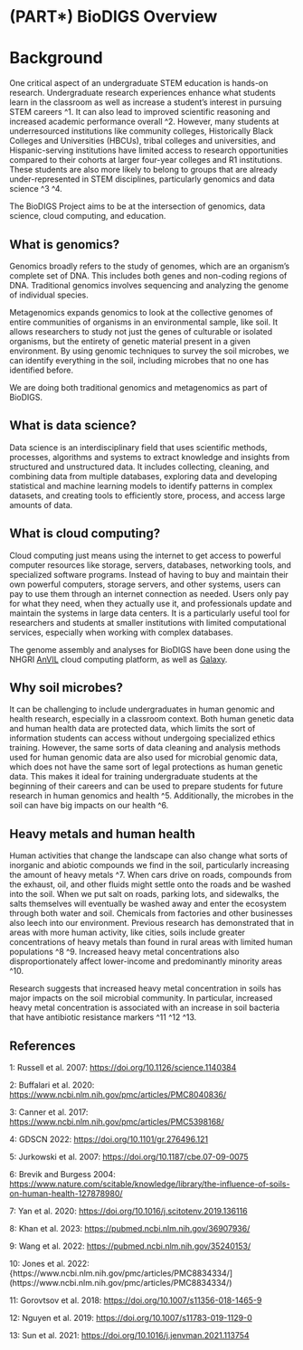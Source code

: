 
# (PART\*) BioDIGS Overview {-}

# Background

One critical aspect of an undergraduate STEM education is hands-on research. Undergraduate research experiences enhance what students learn in the classroom as well as increase a student's interest in pursuing STEM careers ^1. It can also lead to improved scientific reasoning and increased academic performance overall ^2. However, many students at underresourced institutions like community colleges, Historically Black Colleges and Universities (HBCUs), tribal colleges and universities, and Hispanic-serving institutions have limited access to research opportunities compared to their cohorts at larger four-year colleges and R1 institutions. These students are also more likely to belong to groups that are already under-represented in STEM disciplines, particularly genomics and data science ^3 ^4.

The BioDIGS Project aims to be at the intersection of genomics, data science, cloud computing, and education.


## What is genomics?

Genomics broadly refers to the study of genomes, which are an organism's complete set of DNA. This includes both genes and non-coding regions of DNA. Traditional genomics involves sequencing and analyzing the genome of individual species.

Metagenomics expands genomics to look at the collective genomes of entire communities of organisms in an environmental sample, like soil. It allows researchers to study not just the genes of culturable or isolated organisms, but the entirety of genetic material present in a given environment. By using genomic techniques to survey the soil microbes, we can identify everything in the soil, including microbes that no one has identified before.

We are doing both traditional genomics and metagenomics as part of BioDIGS.

## What is data science?

Data science is an interdisciplinary field that uses scientific methods, processes, algorithms and systems to extract knowledge and insights from structured and unstructured data. It includes collecting, cleaning, and combining data from multiple databases, exploring data and developing statistical and machine learning models to identify patterns in complex datasets, and creating tools to efficiently store, process, and access large amounts of data.

## What is cloud computing?

Cloud computing just means using the internet to get access to powerful computer resources like storage, servers, databases, networking tools, and specialized software programs. Instead of having to buy and maintain their own powerful computers, storage servers, and other systems, users can pay to use them through an internet connection as needed. Users only pay for what they need, when they actually use it, and professionals update and maintain the systems in large data centers. It is a particularly useful tool for researchers and students at smaller institutions with limited computational services, especially when working with complex databases.

The genome assembly and analyses for BioDIGS have been done using the NHGRI [AnVIL](https://anvilproject.org/) cloud computing platform, as well as [Galaxy](usegalaxy.org). 

## Why soil microbes?

It can be challenging to include undergraduates in human genomic and health research, especially in a classroom context. Both human genetic data and human health data are protected data, which limits the sort of information students can access without undergoing specialized ethics training. However, the same sorts of data cleaning and analysis methods used for human genomic data are also used for microbial genomic data, which does not have the same sort of legal protections as human genetic data. This makes it ideal for training undergraduate students at the beginning of their careers and can be used to prepare students for future research in human genomics and health ^5. Additionally, the microbes in the soil can have big impacts on our health ^6.

## Heavy metals and human health

Human activities that change the landscape can also change what sorts of inorganic and abiotic compounds we find in the soil, particularly increasing the amount of heavy metals ^7. When cars drive on roads, compounds from the exhaust, oil, and other fluids might settle onto the roads and be washed into the soil. When we put salt on roads, parking lots, and sidewalks, the salts themselves will eventually be washed away and enter the ecosystem through both water and soil. Chemicals from factories and other businesses also leech into our environment. Previous research has demonstrated that in areas with more human activity, like cities, soils include greater concentrations of heavy metals than found in rural areas with limited human populations ^8 ^9. Increased heavy metal concentrations also disproportionately affect lower-income and predominantly minority areas ^10.

Research suggests that increased heavy metal concentration in soils has major impacts on the soil microbial community. In particular, increased heavy metal concentration is associated with an increase in soil bacteria that have antibiotic resistance markers ^11 ^12 ^13.

## References

1: Russell et al. 2007: [https://doi.org/10.1126/science.1140384](https://doi.org/10.1126/science.1140384)

2: Buffalari et al. 2020: [https://www.ncbi.nlm.nih.gov/pmc/articles/PMC8040836/](https://www.ncbi.nlm.nih.gov/pmc/articles/PMC8040836/)

3: Canner et al. 2017: [https://www.ncbi.nlm.nih.gov/pmc/articles/PMC5398168/](https://www.ncbi.nlm.nih.gov/pmc/articles/PMC5398168/)

4: GDSCN 2022: [https://doi.org/10.1101/gr.276496.121](https://doi.org/10.1101/gr.276496.121)

5: Jurkowski et al. 2007: [https://doi.org/10.1187/cbe.07-09-0075](https://doi.org/10.1187/cbe.07-09-0075)

6: Brevik and Burgess 2004: [https://www.nature.com/scitable/knowledge/library/the-influence-of-soils-on-human-health-127878980/](https://www.nature.com/scitable/knowledge/library/the-influence-of-soils-on-human-health-127878980/)

7: Yan et al. 2020: [https://doi.org/10.1016/j.scitotenv.2019.136116](https://doi.org/10.1016/j.scitotenv.2019.136116)

8: Khan et al. 2023: [https://pubmed.ncbi.nlm.nih.gov/36907936/](https://pubmed.ncbi.nlm.nih.gov/36907936/)

9: Wang et al. 2022: [https://pubmed.ncbi.nlm.nih.gov/35240153/](https://pubmed.ncbi.nlm.nih.gov/35240153/)

10: Jones et al. 2022: {https://www.ncbi.nlm.nih.gov/pmc/articles/PMC8834334/](https://www.ncbi.nlm.nih.gov/pmc/articles/PMC8834334/)

11: Gorovtsov et al. 2018: [https://doi.org/10.1007/s11356-018-1465-9](https://doi.org/10.1007/s11356-018-1465-9)

12: Nguyen et al. 2019: [https://doi.org/10.1007/s11783-019-1129-0](https://doi.org/10.1007/s11783-019-1129-0)

13: Sun et al. 2021: [https://doi.org/10.1016/j.jenvman.2021.113754](https://doi.org/10.1016/j.jenvman.2021.113754)

